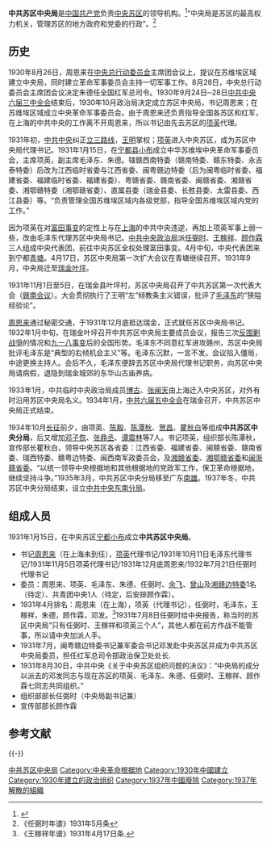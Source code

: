 {{expand|time=2015-03-09T02:15:32+00:00}}
{{Infobox PRCG
|中共机构名称=中共苏区中央局
|标志1=Danghui_R.svg
|格言1=
|授权法源=[[中国共产党章程|中国共产党章程]]
|上级机构=[[中国共产党中央委员会|中国共产党中央委员会]]
|机构类型=地方局
|行政级别=
|地址= 瑞金
}}
'''中共苏区中央局'''是[[中国共产党|中国共产党]]负责[[中央苏区|中央苏区]]的领导机构。<ref name="叶永烈">{{cite book|author=[[叶永烈|叶永烈]]|title=《他影响了中国：陈云全传》|year=2013|publisher=[[四川人民出版社|四川人民出版社]]、[[华夏出版社|华夏出版社]]|isbn=978-7-220-08775-2}}</ref>“中央局是苏区的最高权力机关，管理苏区的地方政府和党委的行政”。<ref>《任弼时年谱》1931年5月条</ref>

==历史==
1930年8月26日，周恩来在[[中央总行动委员会|中央总行动委员会]]主席团会议上，提议在苏维埃区域建立中央局，同时建立革命军事委员会主持一切军事工作。8月28日，中央总行动委员会主席团会议决定朱德任全国红军总司令。1930年9月24日─28日[[中共中央六届三中全会|中共中央六届三中全会]]结束后，1930年10月政治局决定成立苏区中央局，书记周恩来；在苏维埃区域成立中央革命军事委员会。由于周恩来还负责指导全国各苏区和红军，在上海的中共中央的工作离不开周恩来，所以书记由先去苏区的[[项英|项英]]代理。

1931年初，[[中共中央|中共中央]]纠正[[立三路线|立三路线]]，[[王明|王明]]掌权；[[项英|项英]]进入中央苏区，成为苏区中央局代理书记。1931年1月15日，在[[宁都县|宁都县]][[小布镇|小布]]成立中华苏维埃中央革命军事委员会，主席项英，副主席毛泽东、朱德。辖赣西南特委（赣南特委、赣东特委、永吉泰特委）后改为江西临时省委与江西省委、闽粤赣边特委（后为闽粤临时省委、福建省委、福建临时省委、福建省委）、粤赣省委、赣南省委、闽赣省委、湘赣省委、湘鄂赣特委（湘鄂赣省委）、直属县委（瑞金县委、长胜县委、太雷县委、西江县委）等。“负责管理全国苏维埃区域内各级党部，指导全国苏维埃区域内党的工作。”

因为项英在对[[富田事变|富田事变]]的定性上与在[[上海|上海]]的中共中央违逆，再加上项英军事上弱一些，改由毛泽东代理苏区中央局书记。[[中共中央政治局|中共中央政治局]]派[[任弼时|任弼时]]、[[王稼祥|王稼祥]]、[[顾作霖|顾作霖]]三人组成中央代表团，前往中央苏区全权处理富田事变。4月中旬，中央代表团来到宁都[[青塘镇_(宁都县)|青塘]]。4月17日，苏区中央局第一次扩大会议在青塘继续召开。1931年9月，中央局迁至[[瑞金|瑞金]][[叶坪乡|叶坪]]。

1931年11月1日至5日，在瑞金县叶坪村，苏区中央局召开了中共苏区第一次代表大会（[[赣南会议|赣南会议]]）。大会贯彻执行了王明“左”倾教条主义错误，批评了[[毛泽东|毛泽东]]的“狭隘经验论”。

[[周恩来|周恩来]]通过秘密交通，于1931年12月底抵达瑞金，正式就任苏区中央局书记。1932年1月中旬，在瑞金叶坪召开中共苏区中央局主要成员会议，报告三次[[反围剿战爭|反围剿战爭]]的情况和[[九一八事变|九一八事变]]后的全国形势。毛泽东不同意红军进攻赣州，苏区中央局批评毛泽东是“典型的右倾机会主义”等。毛泽东沉默，一言不发。会议陷入僵局，中途更换主持人。会后不久，毛泽东便辞去苏区中央局代理书记职务，向苏区中央局请病假，退隐到瑞金城郊的东华山古庙养病。

1933年1月，中共临时中央政治局成员[[博古|博古]]、[[张闻天|张闻天]]由上海迁入中央苏区，对外有时沿用苏区中央局名义。1934年1月，[[中共六届五中全会|中共六届五中全会]]在瑞金召开，中共苏区中央局正式结束。 

1934年10月[[长征|长征]]前夕，由项英、[[陈毅|陈毅]]、[[陈潭秋|陈潭秋]]、[[贺昌|贺昌]]、[[瞿秋白|瞿秋白]]等组成'''中共苏区中央分局'''，后又增加[[邓子恢|邓子恢]]、[[张鼎丞|张鼎丞]]、[[谭震林|谭震林]]等7人。书记项英，组织部长陈潭秋，宣传部长瞿秋白，领导中央苏区各省委：江西省委、福建省委、闽赣省委、赣南省委、瑞西特委、赣粤边特委、闽西南军政委员会，及[[湘赣苏维埃|湘赣省委]]、[[湘鄂赣革命根据地旧址|湘鄂赣省委]]和[[闽浙赣省委机关旧址|闽浙赣省委]]。“以统一领导中央根据地和其他根据地的党政军工作，保卫革命根据地，继续坚持斗争。”1935年3月，中共苏区中央分局移至广东[[南雄|南雄]]。1937年冬，中共苏区中央分局结束，设立[[中共中央东南分局|中共中央东南分局]]。

==组成人员==
1931年1月15日，在中央苏区[[宁都|宁都]][[小布|小布]]成立'''中共苏区中央局'''。
*书记[[周恩来|周恩来]]（在上海未到任），[[项英|项英]]代理书记/1931年10月11日毛泽东代理书记/1931年11月5日项英代理书记/1931年12月底周恩来/1932年7月21日任弼时代理书记
*委员：周恩来、项英、毛泽东、朱德、任弼时、[[余飞|余飞]]、[[曾山|曾山]]及[[湘赣苏维埃|湘赣边特委]]1名（待定）、共青团中央1人（待定，后安排顾作霖）。 
*1931年4月排名：周恩来（在上海），项英（代理书记），任弼时，毛泽东，王稼祥，朱德，顾作霖，邓发。<ref>《王稼祥年谱》1931年4月17日条.</ref>1931年7月8日任弼时给中央报告，称当时的苏区中央局“只有任弼时、王稼祥和项英三个人”，其他人都在前方作战不能管事，所以请中央加派人手。
*1931年7月，闽粤赣边特委书记兼军委会书记邓发赴中央苏区并成为中共苏区中央局委员，担任红军总司令部政治保卫处处长.
*1931年8月30日，中共中央《关于中央苏区组织问题的决议》：“中央局的成分以派去的邓发同志与现在苏区的项英、毛泽东、朱德、任弼时、王稼祥、顾作霖七同志共同组织。”
*组织部部长任弼时（中央局副书记兼）
*宣传部部长顾作霖  

== 参考文献 ==
{{Reflist}}

{{-}}
{{中共中央局和中共中央地方局}}

[[Category:中共苏区中央局|]]
[[Category:中央革命根据地|Category:中央革命根据地]]
[[Category:1930年中國建立|Category:1930年中國建立]]
[[Category:1930年建立的政治组织|Category:1930年建立的政治组织]]
[[Category:1937年中國廢除|Category:1937年中國廢除]]
[[Category:1937年解散的組織|Category:1937年解散的組織]]